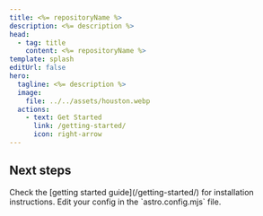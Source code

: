 ```yaml
---
title: <%= repositoryName %>
description: <%= description %>
head:
  - tag: title
    content: <%= repositoryName %>
template: splash
editUrl: false
hero:
  tagline: <%= description %>
  image:
    file: ../../assets/houston.webp
  actions:
    - text: Get Started
      link: /getting-started/
      icon: right-arrow
---
```



## Next steps

<CardGrid stagger>
  <Card title="Install the plugin" icon="puzzle">
    Check the [getting started guide](/getting-started/) for installation instructions.
  </Card>
  <Card title="Configure the plugin" icon="setting">
    Edit your config in the `astro.config.mjs` file.
  </Card>
</CardGrid>
